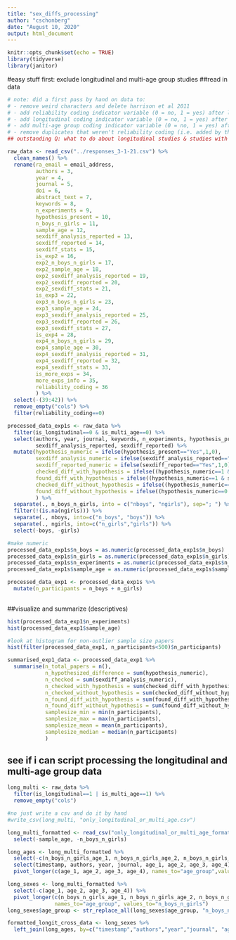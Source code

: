 ```yaml
---
title: "sex_diffs_processing"
author: "cschonberg"
date: "August 10, 2020"
output: html_document
---
```


```r
knitr::opts_chunk$set(echo = TRUE)
library(tidyverse)
library(janitor)
```

#easy stuff first: exclude longitudinal and multi-age group studies
##read in data
```r
# note: did a first pass by hand on data to:
# - remove weird characters and delete harrison et al 2011
# - add reliability coding indicator variable (0 = no, 1 = yes) after last experiment question (before 4 confirmation questions)
# - add longitudinal coding indicator variable (0 = no, 1 = yes) after reliability variable
# - add multi-age group coding indicator variable (0 = no, 1 = yes) after longitudinal variable
# - remove duplicates that weren't reliability coding (i.e. added by the same person)
## outstanding Q: what to do about longitudinal studies & studies with multiple age groups? (how to code age)

raw_data <- read_csv("../responses_3-1-21.csv") %>%
  clean_names() %>% 
  rename(ra_email = email_address,
         authors = 3,
         year = 4,
         journal = 5,
         doi = 6,
         abstract_text = 7,
         keywords = 8,
         n_experiments = 9,
         hypothesis_present = 10,
         n_boys_n_girls = 11,
         sample_age = 12,
         sexdiff_analysis_reported = 13,
         sexdiff_reported = 14,
         sexdiff_stats = 15,
         is_exp2 = 16,
         exp2_n_boys_n_girls = 17,
         exp2_sample_age = 18,
         exp2_sexdiff_analysis_reported = 19,
         exp2_sexdiff_reported = 20,
         exp2_sexdiff_stats = 21,
         is_exp3 = 22, 
         exp3_n_boys_n_girls = 23,
         exp3_sample_age = 24,
         exp3_sexdiff_analysis_reported = 25,
         exp3_sexdiff_reported = 26,
         exp3_sexdiff_stats = 27,
         is_exp4 = 28, 
         exp4_n_boys_n_girls = 29,
         exp4_sample_age = 30,
         exp4_sexdiff_analysis_reported = 31,
         exp4_sexdiff_reported = 32,
         exp4_sexdiff_stats = 33,
         is_more_exps = 34,
         more_exps_info = 35,
         reliability_coding = 36
         ) %>% 
  select(-(39:42)) %>% 
  remove_empty("cols") %>% 
  filter(reliability_coding==0)

processed_data_exp1s <- raw_data %>%
  filter(is_longitudinal==0 & is_multi_age==0) %>% 
  select(authors, year, journal, keywords, n_experiments, hypothesis_present, n_boys_n_girls, sample_age,
         sexdiff_analysis_reported, sexdiff_reported) %>% 
  mutate(hypothesis_numeric = ifelse(hypothesis_present=="Yes",1,0),
         sexdiff_analysis_numeric = ifelse(sexdiff_analysis_reported=="Yes",1,0),
         sexdiff_reported_numeric = ifelse(sexdiff_reported=="Yes",1,0),
         checked_diff_with_hypothesis = ifelse((hypothesis_numeric==1 & sexdiff_analysis_numeric==1),1,0),
         found_diff_with_hypothesis = ifelse((hypothesis_numeric==1 & sexdiff_reported_numeric==1),1,0),
         checked_diff_without_hypothesis = ifelse((hypothesis_numeric==0 & sexdiff_analysis_numeric==1),1,0),
         found_diff_without_hypothesis = ifelse((hypothesis_numeric==0 & sexdiff_reported_numeric==1),1,0)
         ) %>% 
  separate(., n_boys_n_girls, into = c("nboys", "ngirls"), sep="; ") %>% 
  filter(!(is.na(ngirls))) %>% 
  separate(., nboys, into=c("n_boys", "boys")) %>% 
  separate(., ngirls, into=c("n_girls","girls")) %>% 
  select(-boys, -girls)

#make numeric
processed_data_exp1s$n_boys = as.numeric(processed_data_exp1s$n_boys)
processed_data_exp1s$n_girls = as.numeric(processed_data_exp1s$n_girls)
processed_data_exp1s$n_experiments = as.numeric(processed_data_exp1s$n_experiments)
processed_data_exp1s$sample_age = as.numeric(processed_data_exp1s$sample_age)

processed_data_exp1 <- processed_data_exp1s %>% 
  mutate(n_participants = n_boys + n_girls)
  
```

##visualize and summarize (descriptives)
```r
hist(processed_data_exp1$n_experiments)
hist(processed_data_exp1$sample_age)

#look at histogram for non-outlier sample size papers
hist(filter(processed_data_exp1, n_participants<500)$n_participants)

summarised_exp1_data <- processed_data_exp1 %>% 
  summarise(n_total_papers = n(),
            n_hypothesized_difference = sum(hypothesis_numeric),
            n_checked = sum(sexdiff_analysis_numeric),
            n_checked_with_hypothesis = sum(checked_diff_with_hypothesis),
            n_checked_without_hypothesis = sum(checked_diff_without_hypothesis),
            n_found_diff_with_hypothesis = sum(found_diff_with_hypothesis),
            n_found_diff_without_hypothesis = sum(found_diff_without_hypothesis),
            samplesize_min = min(n_participants),
            samplesize_max = max(n_participants),
            samplesize_mean = mean(n_participants),
            samplesize_median = median(n_participants)
            )
```
  
  
## see if i can script processing the longitudinal and multi-age group data
```r
long_multi <- raw_data %>% 
  filter(is_longitudinal==1 | is_multi_age==1) %>% 
  remove_empty("cols")

#no just write a csv and do it by hand
#write_csv(long_multi, "only_longitudinal_or_multi_age.csv")

long_multi_formatted <- read_csv("only_longitudinal_or_multi_age_formatted.csv") %>% 
  select(-sample_age, -n_boys_n_girls) 

long_ages <- long_multi_formatted %>% 
  select(-c(n_boys_n_girls_age_1, n_boys_n_girls_age_2, n_boys_n_girls_age_3, n_boys_n_girls_age_4)) %>% 
  select(timestamp, authors, year, journal, age_1, age_2, age_3, age_4) %>% 
  pivot_longer(c(age_1, age_2, age_3, age_4), names_to="age_group",values_to = "sample_age")

long_sexes <- long_multi_formatted %>% 
  select(-c(age_1, age_2, age_3, age_4)) %>% 
  pivot_longer(c(n_boys_n_girls_age_1, n_boys_n_girls_age_2, n_boys_n_girls_age_3, n_boys_n_girls_age_4),
               names_to="age_group", values_to="n_boys_n_girls")
long_sexes$age_group <- str_replace_all(long_sexes$age_group, "n_boys_n_girls_","")

formatted_longit_cross_data <- long_sexes %>% 
  left_join(long_ages, by=c("timestamp","authors","year","journal", "age_group"))

```


